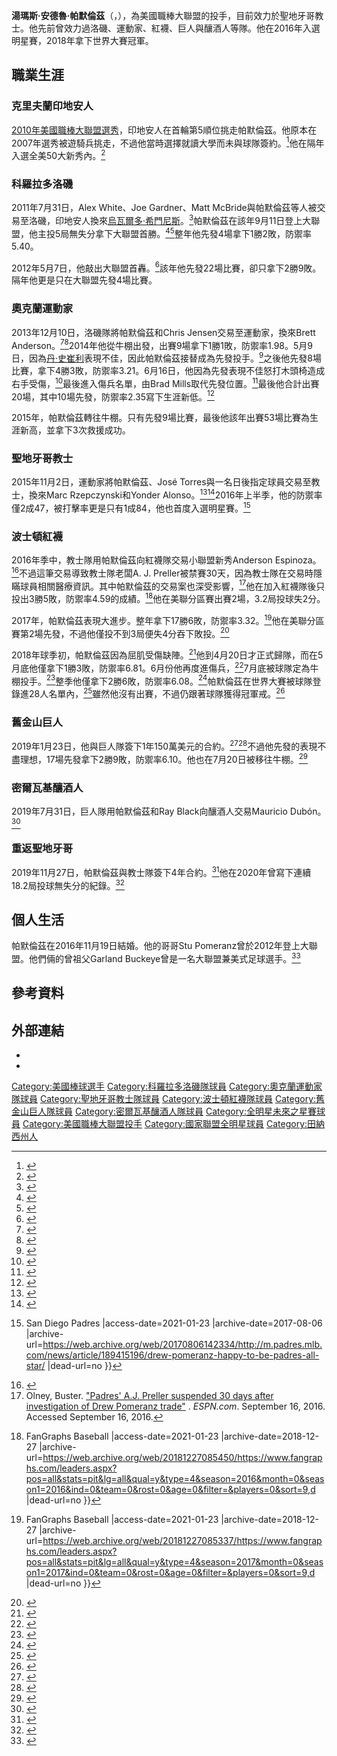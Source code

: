 {{Infobox baseball biography
| name        = 德魯·帕默倫茲<br />Drew Pomeranz
| image       = Drew Pomeranz.jpg
| image_size  = 
| caption     = 2017年的帕默倫茲
| team        = 聖地牙哥教士
| number      = 15
| position    = [[投手|投手]]
| birth_date  = {{birth date and age|mf=yes|1988|11|22}}
| birth_place = {{USA}}[[田納西州|田納西州]][[科利爾維爾|科利爾維爾]]
| bats        = 右
| throws      = 左
| debutleague = 美國職棒大聯盟
| debutdate   = 9月11日
| debutyear   = 2011年
| debutteam   = 科羅拉多洛磯
| statyear    = 2021年球季
| statleague  = 美國職棒大聯盟
| stat1label  = 勝敗投數
| stat1value  = 48–58
| stat2label  = [[防禦率|防禦率]]
| stat2value  = 3.91
| stat3label  = [[三振|三振]]
| stat3value  = 883
| teams =
* [[科羅拉多洛磯|科羅拉多洛磯]] ({{mlby|2011}}–{{mlby|2013}})
* [[奧克蘭運動家|奧克蘭運動家]] ({{mlby|2014}}–{{mlby|2015}})
* [[聖地牙哥教士|聖地牙哥教士]] ({{mlby|2016}})
* [[波士頓紅襪|波士頓紅襪]] ({{mlby|2016}}–{{mlby|2018}})
* [[舊金山巨人|舊金山巨人]] ({{mlby|2019}})
* [[密爾瓦基釀酒人|密爾瓦基釀酒人]] ({{mlby|2019}})
* [[聖地牙哥教士|聖地牙哥教士]] ({{mlby|2020}}–)
|highlights=
* [[美國職棒大聯盟全明星賽|全明星賽]] ([[2016年美國職棒大聯盟全明星賽|2016]])
* [[世界大賽|世界大賽]]冠軍 ([[2018年世界大賽|2018]])
}}
'''湯瑪斯·安德魯·帕默倫茲'''（{{lang-en|Thomas Andrew Pomeranz}}，{{bd|1988年|11月22日|}}），為美國職棒大聯盟的投手，目前效力於聖地牙哥教士。他先前曾效力過洛磯、運動家、紅襪、巨人與釀酒人等隊。他在2016年入選明星賽，2018年拿下世界大賽冠軍。
==職業生涯==
===克里夫蘭印地安人===
[[2010年美國職棒大聯盟選秀|2010年美國職棒大聯盟選秀]]，印地安人在首輪第5順位挑走帕默倫茲。他原本在2007年選秀被遊騎兵挑走，不過他當時選擇就讀大學而未與球隊簽約。<ref>{{cite news|url=http://espn.go.com/mlb/draft2010/notebook/_/page/MLBdraft100607/2010-mlb-draft |title=2010 MLB Draft |work=ESPN.com |access-date=August 17, 2011 |archive-url=https://web.archive.org/web/20121107113525/http://espn.go.com/mlb/draft2010/notebook/_/page/MLBdraft100607/2010-mlb-draft |archive-date=November 7, 2012 }}</ref>他在隔年入選全美50大新秀內。<ref>{{cite web|url=http://www.baseballamerica.com/blog/prospects/2011/07/midseason-top-50-prospects-list/comment-page-1/#comment-106449 |title=Midseason Top 50 Prospects List |work=[[Baseball_America|Baseball America]] |author=J. J. Cooper |date=July 7, 2011 |access-date=August 17, 2011 |archive-date=October 9, 2012 |archive-url=https://web.archive.org/web/20121009104844/http://www.baseballamerica.com/blog/prospects/2011/07/midseason-top-50-prospects-list/comment-page-1/#comment-106449 }}</ref>
===科羅拉多洛磯===
2011年7月31日，Alex White、Joe Gardner、Matt McBride與帕默倫茲等人被交易至洛磯，印地安人換來[[烏瓦爾多·希門尼斯|烏瓦爾多·希門尼斯]]。<ref>{{cite news|work=[[ESPN.com|ESPN.com]] |url=http://espn.go.com/mlb/story/_/id/6819477/colorado-rockies-ubaldo-jimenez-confirms-trade-cleveland-indians-prospects |title=Ubaldo Jimenez traded to Indians |agency=[[Associated_Press|Associated Press]] |date=August 1, 2011 |access-date=August 17, 2011 |archive-url=https://web.archive.org/web/20121107113520/http://espn.go.com/mlb/story/_/id/6819477/colorado-rockies-ubaldo-jimenez-confirms-trade-cleveland-indians-prospects |archive-date=November 7, 2012 }}</ref>帕默倫茲在該年9月11日登上大聯盟，他主投5局無失分拿下大聯盟首勝。<ref>{{cite news|title=Rockies' Drew Pomeranz quiets Reds in major league debut|url=http://sports.espn.go.com/mlb/recap?gameId=310911127|access-date=January 11, 2016|agency=Associated Press|date=September 11, 2011|archive-date=2012-04-15|archive-url=https://web.archive.org/web/20120415171806/http://sports.espn.go.com/mlb/recap?gameId=310911127|dead-url=no}}</ref><ref>{{cite news|title=Drew Pomeranz pitches 5 scoreless, 2-hit innings to win big league debut; Colorado Rockies 4–1 over Cincinnati Reds|url=http://www.cleveland.com/ohio-sports-blog/index.ssf/2011/09/drew_pomeranz_pitches_5_scorel.html|access-date=January 11, 2016|work=Cleveland Plain Dealer|date=September 11, 2011|archive-date=2018-06-18|archive-url=https://web.archive.org/web/20180618052327/https://www.cleveland.com/ohio-sports-blog/index.ssf/2011/09/drew_pomeranz_pitches_5_scorel.html|dead-url=no}}</ref>整年他先發4場拿下1勝2敗，防禦率5.40。

2012年5月7日，他敲出大聯盟首轟。<ref>{{cite video|title=Pomeranz's solo homer|url=http://m.mlb.com/video/topic/6479266/v21244785/colsd-pomeranz-launches-a-solo-shot-to-left|access-date=January 11, 2016|publisher=MLB.com|date=May 7, 2012|archive-date=2016-10-09|archive-url=https://web.archive.org/web/20161009103205/http://m.mlb.com/video/topic/6479266/v21244785/colsd-pomeranz-launches-a-solo-shot-to-left}}</ref>該年他先發22場比賽，卻只拿下2勝9敗。隔年他更是只在大聯盟先發4場比賽。
===奧克蘭運動家===
2013年12月10日，洛磯隊將帕默倫茲和Chris Jensen交易至運動家，換來Brett Anderson。<ref>{{cite news|last1=Renck|first1=Troy E.|title=Rockies roll the dice on Brett Anderson, trade Drew Pomeranz to A's|url=http://www.denverpost.com/rockies/ci_24698726/rockies-roll-dice-brett-anderson-trade-drew-pomeranz|access-date=January 11, 2016|work=Denver Post|date=December 11, 2013|archive-date=2016-03-04|archive-url=https://web.archive.org/web/20160304134102/http://www.denverpost.com/rockies/ci_24698726/rockies-roll-dice-brett-anderson-trade-drew-pomeranz|dead-url=no}}</ref><ref>{{cite news|last1=Slusser|first1=Susan|author-link1=Susan Slusser|title=A's deal Anderson to Rockies for Pomeranz|url=http://www.sfgate.com/athletics/article/A-s-deal-Anderson-to-Rockies-for-Pomeranz-5053065.php|access-date=January 11, 2016|work=San Francisco Chronicle|date=December 10, 2013|archive-date=2017-11-11|archive-url=https://web.archive.org/web/20171111094221/http://www.sfgate.com/athletics/article/A-s-deal-Anderson-to-Rockies-for-Pomeranz-5053065.php|dead-url=no}}</ref>2014年他從牛棚出發，出賽9場拿下1勝1敗，防禦率1.98。5月9日，因為[[丹·史崔利|丹·史崔利]]表現不佳，因此帕默倫茲接替成為先發投手。<ref>{{cite web|url=http://blog.sfgate.com/athletics/2014/05/09/as-put-ryan-cook-on-dl-send-dan-straily-to-sacramento/ |title=A's put Ryan Cook on DL, send Dan Straily to Sacramento |work=[[San_Francisco_Chronicle|San Francisco Chronicle]] |first=Susan |last=Slusser |author-link=Susan Slusser |date=May 9, 2014 |access-date=June 17, 2014 |archive-url=https://web.archive.org/web/20140714143833/http://blog.sfgate.com/athletics/2014/05/09/as-put-ryan-cook-on-dl-send-dan-straily-to-sacramento/ |archive-date=July 14, 2014 }}</ref>之後他先發8場比賽，拿下4勝3敗，防禦率3.21。6月16日，他因為先發表現不佳怒打木頭椅造成右手受傷，<ref>{{cite web|url=https://twitter.com/JaneMLB/status/479022831745761280|title=Pomeranz to the DL; Scribner called up|work=Twitter|first=Jane|last=Lee|date=June 17, 2014|access-date=June 17, 2014|archive-date=2016-03-17|archive-url=https://web.archive.org/web/20160317025129/https://twitter.com/janemlb/status/479022831745761280|dead-url=no}}</ref>最後進入傷兵名單，由Brad Mills取代先發位置。<ref>{{cite web|work=[[CBS_Sports|CBS Sports]] |url=http://www.cbssports.com/mlb/eye-on-baseball/24591044/as-place-drew-pomeranz-on-dl-with-fractured-right-hand |title=A's place Drew Pomeranz on DL with fractured right hand |first=Matt |last=Snyder |date=June 17, 2014 |access-date=June 17, 2014 |archive-url=https://web.archive.org/web/20140714165811/http://www.cbssports.com/mlb/eye-on-baseball/24591044/as-place-drew-pomeranz-on-dl-with-fractured-right-hand |archive-date=July 14, 2014 }}</ref>最後他合計出賽20場，其中10場先發，防禦率2.35寫下生涯新低。<ref>{{cite web|url=http://mlb.mlb.com/news/article.jsp?ymd=20140826&content_id=91556318&notebook_id=91557742&vkey=notebook_oak&c_id=oak |title=Pomeranz prepared for pivotal start in Houston |first=Jane |last=Lee |work=MLB.com |date=August 27, 2014 |access-date=August 27, 2014 |archive-url=https://web.archive.org/web/20140901005802/http://mlb.mlb.com/news/article.jsp?ymd=20140826&content_id=91556318&notebook_id=91557742&vkey=notebook_oak&c_id=oak |archive-date=September 1, 2014 }}</ref>

2015年，帕默倫茲轉往牛棚。只有先發9場比賽，最後他該年出賽53場比賽為生涯新高，並拿下3次救援成功。
===聖地牙哥教士===
2015年11月2日，運動家將帕默倫茲、José Torres與一名日後指定球員交易至教士，換來Marc Rzepczynski和Yonder Alonso。<ref>{{cite news|last1=Lin|first1=Dennis|title=Padres trade Alonso to A's for Pomeranz|url=http://www.sandiegouniontribune.com/news/2015/dec/02/padres-trade-alonso-athletics-pomeranz/|access-date=January 10, 2016|work=San Diego Union Tribune|date=December 2, 2015|archive-date=2016-08-19|archive-url=https://web.archive.org/web/20160819185005/http://www.sandiegouniontribune.com/news/2015/dec/02/padres-trade-alonso-athletics-pomeranz/|dead-url=no}}</ref><ref>{{cite news|title=Padres get Drew Pomeranz in exchange for A's Yonder Alonso|url=http://espn.go.com/mlb/story/_/id/14273261/san-diego-padres-get-drew-pomeranz-exchange-yonder-alonso|access-date=January 10, 2016|agency=Associated Press|work=ESPN.com|date=December 2, 2015|archive-date=2016-03-22|archive-url=https://web.archive.org/web/20160322153217/http://espn.go.com/mlb/story/_/id/14273261/san-diego-padres-get-drew-pomeranz-exchange-yonder-alonso|dead-url=no}}</ref>2016年上半季，他的防禦率僅2成47，被打擊率更是只有1成84，他也首度入選明星賽。<ref>{{Cite web |url=http://m.padres.mlb.com/news/article/189415196/drew-pomeranz-happy-to-be-padres-all-star/ |title=Drew Pomeranz happy to be Padres All-Star {{!}} San Diego Padres<!-- Bot generated title --> |access-date=2021-01-23 |archive-date=2017-08-06 |archive-url=https://web.archive.org/web/20170806142334/http://m.padres.mlb.com/news/article/189415196/drew-pomeranz-happy-to-be-padres-all-star/ |dead-url=no }}</ref>
===波士頓紅襪===
2016年季中，教士隊用帕默倫茲向紅襪隊交易小聯盟新秀Anderson Espinoza。<ref>{{cite news |url=http://m.mlb.com/news/article/189698506/red-sox-deal-for-padres-drew-pomeranz/ |title=Drew or false: Deal a big boost in Boston |first=Ian |last=Browne |website=[[MLB.com|MLB.com]] |date=July 14, 2016 |accessdate=2021-01-23 |archive-date=2017-08-15 |archive-url=https://web.archive.org/web/20170815101721/http://m.mlb.com/news/article/189698506/red-sox-deal-for-padres-drew-pomeranz/ |dead-url=no }}</ref>不過這筆交易導致教士隊老闆A. J. Preller被禁賽30天，因為教士隊在交易時隱瞞球員相關醫療資訊。其中帕默倫茲的交易案也深受影響，<ref>Olney, Buster. [http://www.espn.com/mlb/story/_/id/17556994/padres-general-manager-suspended-30-days-drew-pomeranz-investigation "Padres' A.J. Preller suspended 30 days after investigation of Drew Pomeranz trade"] {{Wayback|url=http://www.espn.com/mlb/story/_/id/17556994/padres-general-manager-suspended-30-days-drew-pomeranz-investigation |date=20201112003433 }}. ''ESPN.com''.  September 16, 2016. Accessed September 16, 2016.</ref>他在加入紅襪隊後只投出3勝5敗，防禦率4.59的成績。<ref>{{Cite web |url=https://www.fangraphs.com/leaders.aspx?pos=all&stats=pit&lg=all&qual=y&type=4&season=2016&month=0&season1=2016&ind=0&team=0&rost=0&age=0&filter=&players=0&sort=9,d |title=Major League Leaderboards » 2016 » Pitchers » Pitch Type Statistics {{!}} FanGraphs Baseball<!-- Bot generated title --> |access-date=2021-01-23 |archive-date=2018-12-27 |archive-url=https://web.archive.org/web/20181227085450/https://www.fangraphs.com/leaders.aspx?pos=all&stats=pit&lg=all&qual=y&type=4&season=2016&month=0&season1=2016&ind=0&team=0&rost=0&age=0&filter=&players=0&sort=9,d |dead-url=no }}</ref>他在美聯分區賽出賽2場，3.2局投球失2分。

2017年，帕默倫茲表現大進步。整年拿下17勝6敗，防禦率3.32。<ref>{{Cite web |url=https://www.fangraphs.com/leaders.aspx?pos=all&stats=pit&lg=all&qual=y&type=4&season=2017&month=0&season1=2017&ind=0&team=0&rost=0&age=0&filter=&players=0&sort=9,d |title=Major League Leaderboards » 2017 » Pitchers » Pitch Type Statistics {{!}} FanGraphs Baseball<!-- Bot generated title --> |access-date=2021-01-23 |archive-date=2018-12-27 |archive-url=https://web.archive.org/web/20181227085337/https://www.fangraphs.com/leaders.aspx?pos=all&stats=pit&lg=all&qual=y&type=4&season=2017&month=0&season1=2017&ind=0&team=0&rost=0&age=0&filter=&players=0&sort=9,d |dead-url=no }}</ref>他在美聯分區賽第2場先發，不過他僅投不到3局便失4分吞下敗投。<ref>{{cite web |url=https://www.retrosheet.org/boxesetc/2017/B10060HOU2017.htm |title=Houston Astros 8, Boston Red Sox 2 |website=[[Retrosheet|Retrosheet]] |date=October 6, 2017 |access-date=July 24, 2018 |archive-date=2022-04-19 |archive-url=https://web.archive.org/web/20220419164925/https://www.retrosheet.org/boxesetc/2017/B10060HOU2017.htm }}</ref>

2018年球季初，帕默倫茲因為屈肌受傷缺陣。<ref>{{cite news |url=http://www.masslive.com/redsox/index.ssf/2018/04/drew_pomeranz_injury_boston_re_3.html |title=Drew Pomeranz injury: Boston Red Sox to activate lefty from DL for Friday's game against Athletics |first=Christoper |last=Smith |website=masslive.com |date=April 17, 2018 |access-date=June 5, 2018 |archive-date=2018-07-25 |archive-url=https://web.archive.org/web/20180725063609/https://www.masslive.com/redsox/index.ssf/2018/04/drew_pomeranz_injury_boston_re_3.html |dead-url=no }}</ref>他到4月20日才正式歸隊，而在5月底他僅拿下1勝3敗，防禦率6.81。6月份他再度進傷兵，<ref>{{cite web |url=http://m.redsox.mlb.com/roster/transactions/2018/06 |title=Red Sox Roster & Staff – Transactions |website=[[MLB.com|MLB.com]] |date=June 2018 |access-date=June 5, 2018 |archive-date=2020-02-06 |archive-url=https://web.archive.org/web/20200206033456/http://m.redsox.mlb.com/roster/transactions/2018/06 |dead-url=no }}</ref>7月底被球隊定為牛棚投手。<ref>{{cite web |url=http://m.redsox.mlb.com/roster/transactions/2018/07 |title=Red Sox Roster & Staff – Transactions |website=[[MLB.com|MLB.com]] |date=July 2018 |access-date=July 24, 2018 |archive-date=2020-02-06 |archive-url=https://web.archive.org/web/20200206033500/http://m.redsox.mlb.com/roster/transactions/2018/07 |dead-url=no }}</ref>整季他僅拿下2勝6敗，防禦率6.08。<ref>{{cite news |url=https://www.nj.com/yankees/index.ssf/2018/10/red_sox_set_roster_for_division_series_vs_yankees.html |title=MLB playoffs 2018: Boston Red Sox set 25-man roster for ALDS vs. New York Yankees |first=Randy |last=Miller |website=[[NJ.com|NJ.com]] |date=October 5, 2018 |access-date=October 5, 2018 |archive-date=2018-10-06 |archive-url=https://web.archive.org/web/20181006075633/https://www.nj.com/yankees/index.ssf/2018/10/red_sox_set_roster_for_division_series_vs_yankees.html |dead-url=no }}</ref>帕默倫茲在世界大賽被球隊登錄進28人名單內，<ref>{{cite news |url=https://nesn.com/2018/10/red-sox-world-series-roster-drew-pomeranz-added-as-sox-take-on-dodgers/ |title=Red Sox World Series Roster: Drew Pomeranz Added As Sox Take On Dodgers |first=Mike |last=Cole |website=[[New_England_Sports_Network|NESN]] |date=October 23, 2018 |access-date=October 23, 2018 |archive-date=2020-03-04 |archive-url=https://web.archive.org/web/20200304054251/https://nesn.com/2018/10/red-sox-world-series-roster-drew-pomeranz-added-as-sox-take-on-dodgers/ |dead-url=no }}</ref>雖然他沒有出賽，不過仍跟著球隊獲得冠軍戒。<ref>{{cite web |title=Boston Red Sox win 2018 World Series. |url=https://www.mlb.com/news/red-sox-win-2018-world-series-title/c-299876586 |publisher=MLB |access-date=October 29, 2018 |archive-date=2018-10-29 |archive-url=https://web.archive.org/web/20181029101630/https://www.mlb.com/news/red-sox-win-2018-world-series-title/c-299876586 |dead-url=no }}</ref>
===舊金山巨人===
2019年1月23日，他與巨人隊簽下1年150萬美元的合約。<ref>{{cite web|url=http://www.knbr.com/2019/01/23/source-giants-to-sign-former-red-sox-starting-pitcher-drew-pomeranz/|title=Giants to sign former Red Sox starting pitcher|author=KNBR|date=January 23, 2018|access-date=2021-01-23|archive-date=2020-09-24|archive-url=https://web.archive.org/web/20200924211441/https://www.knbr.com/2019/01/23/source-giants-to-sign-former-red-sox-starting-pitcher-drew-pomeranz/|dead-url=no}}</ref><ref>{{cite web |title=Drew Pomeranz Reportedly Signs 1-Year, $1.5 Million Contract with Giants |url=https://bleacherreport.com/articles/2817293-drew-pomeranz-reportedly-signs-1-year-15-million-contract-with-giants |publisher=B/R |access-date=January 23, 2019 |archive-date=2019-04-19 |archive-url=https://web.archive.org/web/20190419200016/https://bleacherreport.com/articles/2817293-drew-pomeranz-reportedly-signs-1-year-15-million-contract-with-giants |dead-url=no }}</ref>不過他先發的表現不盡理想，17場先發拿下2勝9敗，防禦率6.10。他也在7月20日被移往牛棚。<ref>{{Cite web |url=https://www.mercurynews.com/2019/07/20/giants-tweak-starting-staff-move-drew-pomeranz-to-bullpen/ |title=存档副本 |access-date=2021-01-23 |archive-date=2020-11-26 |archive-url=https://web.archive.org/web/20201126132715/https://www.mercurynews.com/2019/07/20/giants-tweak-starting-staff-move-drew-pomeranz-to-bullpen/ |dead-url=no }}</ref>
===密爾瓦基釀酒人===
2019年7月31日，巨人隊用帕默倫茲和Ray Black向釀酒人交易Mauricio Dubón。<ref>{{cite web|url=https://www.jsonline.com/story/sports/mlb/brewers/2019/07/31/brewers-trade-dubon-giants-pitchers-drew-pomeranz-ray-black/1879928001/|title=Brewers send infield prospect Mauricio Dubon to Giants for pitchers Drew Pomeranz and Ray Black|author=Tom Haudricourt|newspaper=[[Milwaukee_Journal_Sentinel|Milwaukee Journal Sentinel]]|date=July 31, 2019|access-date=July 31, 2019|archive-date=2020-11-25|archive-url=https://web.archive.org/web/20201125060801/https://www.jsonline.com/story/sports/mlb/brewers/2019/07/31/brewers-trade-dubon-giants-pitchers-drew-pomeranz-ray-black/1879928001/|dead-url=no}}</ref>
===重返聖地牙哥===
2019年11月27日，帕默倫茲與教士隊簽下4年合約。<ref>{{cite web|url=https://www.mlb.com/padres/news/drew-pomeranz-agrees-with-padres|title=Pomeranz, Padres finalize 4-year contract|website=[[MLB.com|MLB.com]]|date=November 27, 2019|author=AJ Cassavell|access-date=November 27, 2019|archive-date=2020-08-04|archive-url=https://web.archive.org/web/20200804184350/https://www.mlb.com/padres/news/drew-pomeranz-agrees-with-padres|dead-url=no}}</ref>他在2020年曾寫下連續18.2局投球無失分的紀錄。<ref>{{Cite web |url=https://www.mlb.com/gameday/giants-vs-padres/2020/09/25/631059#game_state=final,lock_state=final,game_tab=box,game=631059 |title=存档副本 |access-date=2021-01-23 |archive-date=2021-04-21 |archive-url=https://web.archive.org/web/20210421022948/https://www.mlb.com/gameday/giants-vs-padres/2020/09/25/631059#game_state=final,lock_state=final,game_tab=box,game=631059 }}</ref>
==個人生活==
帕默倫茲在2016年11月19日結婚。他的哥哥Stu Pomeranz曾於2012年登上大聯盟。他們倆的曾祖父Garland Buckeye曾是一名大聯盟兼美式足球選手。<ref>{{cite news|last1=Saunders|first1=Patrick|title=Rockies' young left-hander Drew Pomeranz armed with rare poise|url=http://www.denverpost.com/ci_20024747|access-date=January 10, 2016|work=Denver Post|date=February 23, 2012|archive-date=2016-03-05|archive-url=https://web.archive.org/web/20160305023037/http://www.denverpost.com/ci_20024747|dead-url=no}}</ref>
==參考資料==
{{Reflist|2}}
==外部連結==
{{Commons category|Drew_Pomeranz}}
{{baseballstats|mlb=519141|espn=31010|br=p/pomerdr01|fangraphs=11426}}
*{{Twitter|DrewPomeranz}}
* {{台灣棒球維基館|Drew_Pomeranz}}

{{2018年世界大賽冠軍波士頓紅襪隊名單}}
{{聖地牙哥教士隊當前登錄名單}}

{{DEFAULTSORT:Pomeranz, Drew}}
[[Category:美國棒球選手|Category:美國棒球選手]]
[[Category:科羅拉多洛磯隊球員|Category:科羅拉多洛磯隊球員]]
[[Category:奧克蘭運動家隊球員|Category:奧克蘭運動家隊球員]]
[[Category:聖地牙哥教士隊球員|Category:聖地牙哥教士隊球員]]
[[Category:波士頓紅襪隊球員|Category:波士頓紅襪隊球員]]
[[Category:舊金山巨人隊球員|Category:舊金山巨人隊球員]]
[[Category:密爾瓦基釀酒人隊球員|Category:密爾瓦基釀酒人隊球員]]
[[Category:全明星未來之星賽球員|Category:全明星未來之星賽球員]]
[[Category:美國職棒大聯盟投手|Category:美國職棒大聯盟投手]]
[[Category:國家聯盟全明星球員|Category:國家聯盟全明星球員]]
[[Category:田納西州人|Category:田納西州人]]
